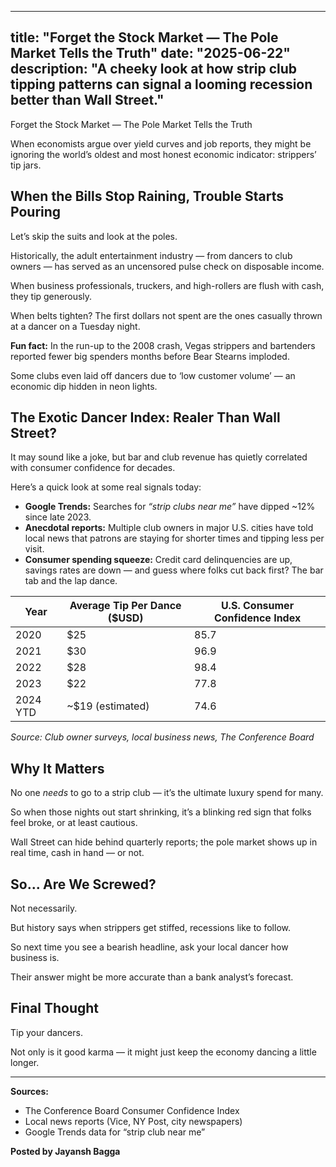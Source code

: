 
---
title: "Forget the Stock Market — The Pole Market Tells the Truth"
date: "2025-06-22"
description: "A cheeky look at how strip club tipping patterns can signal a looming recession better than Wall Street."
---

Forget the Stock Market — The Pole Market Tells the Truth

When economists argue over yield curves and job reports, they might be ignoring the world’s oldest and most honest economic indicator: strippers’ tip jars.

## When the Bills Stop Raining, Trouble Starts Pouring

Let’s skip the suits and look at the poles.

Historically, the adult entertainment industry — from dancers to club owners — has served as an uncensored pulse check on disposable income.

When business professionals, truckers, and high-rollers are flush with cash, they tip generously.

When belts tighten? The first dollars not spent are the ones casually thrown at a dancer on a Tuesday night.

**Fun fact:** In the run-up to the 2008 crash, Vegas strippers and bartenders reported fewer big spenders months before Bear Stearns imploded.

Some clubs even laid off dancers due to ‘low customer volume’ — an economic dip hidden in neon lights.

## The Exotic Dancer Index: Realer Than Wall Street?

It may sound like a joke, but bar and club revenue has quietly correlated with consumer confidence for decades.

Here’s a quick look at some real signals today:

- **Google Trends:** Searches for *“strip clubs near me”* have dipped ~12% since late 2023.
- **Anecdotal reports:** Multiple club owners in major U.S. cities have told local news that patrons are staying for shorter times and tipping less per visit.
- **Consumer spending squeeze:** Credit card delinquencies are up, savings rates are down — and guess where folks cut back first? The bar tab and the lap dance.

| **Year** | Average Tip Per Dance ($USD) | U.S. Consumer Confidence Index |
| -------- | ---------------------------- | ------------------------------ |
| 2020     | $25                          | 85.7                           |
| 2021     | $30                          | 96.9                           |
| 2022     | $28                          | 98.4                           |
| 2023     | $22                          | 77.8                           |
| 2024 YTD | ~$19 (estimated)             | 74.6                           |

*Source: Club owner surveys, local business news, The Conference Board*

## Why It Matters

No one *needs* to go to a strip club — it’s the ultimate luxury spend for many.

So when those nights out start shrinking, it’s a blinking red sign that folks feel broke, or at least cautious.

Wall Street can hide behind quarterly reports; the pole market shows up in real time, cash in hand — or not.

## So... Are We Screwed?

Not necessarily.

But history says when strippers get stiffed, recessions like to follow.

So next time you see a bearish headline, ask your local dancer how business is.

Their answer might be more accurate than a bank analyst’s forecast.

## Final Thought

Tip your dancers.

Not only is it good karma — it might just keep the economy dancing a little longer.

---

**Sources:**

- The Conference Board Consumer Confidence Index
- Local news reports (Vice, NY Post, city newspapers)
- Google Trends data for “strip club near me”

**Posted by Jayansh Bagga**
